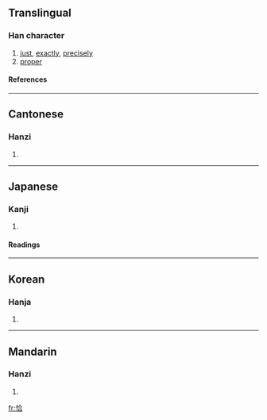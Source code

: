 ==Translingual==
===Han character===
{{Han char|rn=61|rad=心|as=06|sn=9|four=9806<sub>1</sub>|canj=心人一口 (POMR)}}
# [[just]], [[exactly]], [[precisely]]
# [[proper]]
====References====
{{Han ref|kx=0386.010|dkj=10603|dj=0718.020|hdz=42297.020|uh=6070|ud=24688|bh=ABEA|bd=44010}}
----
==Cantonese==
===Hanzi===
{{yue-hanzi|jyut=|y=hap1}}
# {{defn|Cantonese}}
----
==Japanese==
===Kanji===
{{ja-kanji|grade=|rs=心06}}
# {{defn|Japanese}} 
====Readings====
{{ja-readings|on=[[こう]] (kō), [[かつ]] (katsu)|kun=[[あたかも]] (atakamo)}}
----
==Korean==
===Hanja===
{{ko-hanja|hangeul=흡|eumhun=|rv=heup|mr=hŭp|y=hup}}
# {{defn|Korean}}
----
==Mandarin==
===Hanzi===
{{cmn-hanzi|pin=[[qià]] ([[qia4]])|wg=ch'ia<sup>4</sup>}}
# {{defn|Mandarin}}

[[fr:恰]]